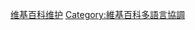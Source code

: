 {{catnav|頁面分類|總類|維基百科站務|维基百科维护}}
{{Wikipedia:翻譯計畫相關}}
{{翻譯相關維護}}
[[Category:维基百科维护|]]
[[Category:維基百科多語言協調|Category:維基百科多語言協調]]